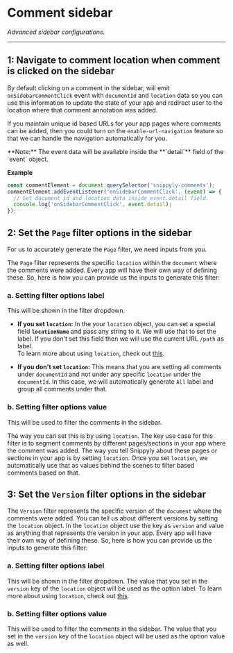 
# Comment sidebar

_Advanced sidebar configurations._

---

## 1: Navigate to comment location when comment is clicked on the sidebar

By default clicking on a comment in the sidebar, will emit `onSidebarCommentClick` event with `documentId` and `location` data so you can use this information to update the state of your app and redirect user to the location where that comment annotation was added. 

If you maintain unique id based URLs for your app pages where comments can be added, then you could turn on the `enable-url-navigation` feature so that we can handle the navigation automatically for you.

<Callout type="info">
  **Note:** The event data will be available inside the **`detail`** field of the `event` object.
</Callout>

**Example**

```javascript copy
const commentElement = document.querySelector('snippyly-comments');
commentElement.addEventListener('onSidebarCommentClick', (event) => {
  // Get document id and location data inside event.detail field.
  console.log('onSidebarCommentClick', event.detail);
});
```

## 2: Set the `Page` filter options in the sidebar

For us to accurately generate the `Page` filter, we need inputs from you.

The `Page` filter represents the specific `location` within the `document` where the comments were added.  Every app will have their own way of defining these. So, here is how you can provide us the inputs to generate this filter:

### a. Setting filter options label

This will be shown in the filter dropdown.

- **If you set `location`:**  In the your `location` object, you can set a special field **`locationName`** and pass any string to it. We will use that to set the label.  If you don't set this field then we will use the current URL `/path` as label.  
  To learn more about using `location`, check out [this](doc:set-location).

- **If you don't set `location`:** This means that you are setting all comments under `documentId` and not under any specific `location` under the `documentId`.  In this case, we will automatically generate `All` label and group all comments under that.

### b. Setting filter options value

This will be used to filter the comments in the sidebar.

The way you can set this is by using `location`. The key use case for this filter is to segment comments by different pages/sections in your app where the comment was added. The way you tell Snippyly about these pages or sections in your app is by setting `location`. Once you set `location`, we automatically use that as values behind the scenes to filter based comments based on that.

## 3: Set the `Version` filter options in the sidebar

The `Version` filter represents the specific version of the `document` where the comments were added. You can tell us about different versions by setting the `location` object. In the `location` object use the key as `version` and value as anything that represents the version in your app.  Every app will have their own way of defining these. So, here is how you can provide us the inputs to generate this filter:

### a. Setting filter options label

This will be shown in the filter dropdown. The value that you set in the `version`  key of the `location` object will be used as the option label. To learn more about using `location`, check out [this](doc:set-location).

### b. Setting filter options value

This will be used to filter the comments in the sidebar. The value that you set in the `version`  key of the `location` object will be used as the option value as well.